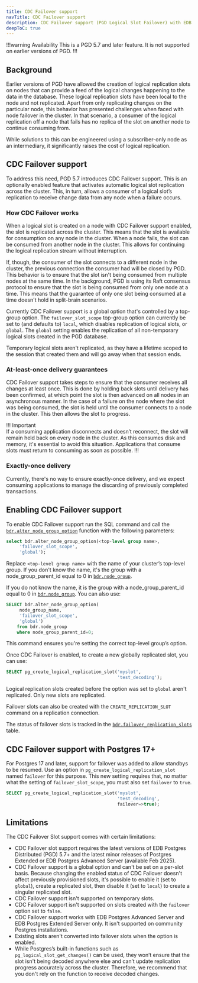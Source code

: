 ```yaml
---
title: CDC Failover support
navTitle: CDC Failover support
description: CDC Failover support (PGD Logical Slot Failover) with EDB Postgres Advanced Server and EDB Postgres Extended Server (PGD 5.7 and later only).
deepToC: true
---
```


!!!warning Availability
This is a PGD 5.7 and later feature. It is not supported on earlier versions of PGD.
!!!

## Background

Earlier versions of PGD have allowed the creation of logical replication slots on nodes that can provide a feed of the logical changes happening to the data in the database. These logical replication slots have been local to the node and not replicated. Apart from only replicating changes on the particular node, this behavior has presented challenges when faced with node failover in the cluster. In that scenario, a consumer of the logical replication off a node that fails has no replica of the slot on another node to continue consuming from.

While solutions to this can be engineered using a subscriber-only node as an intermediary, it significantly raises the cost of logical replication.

## CDC Failover support

To address this need, PGD 5.7 introduces CDC Failover support. This is an optionally enabled feature that activates automatic logical slot replication across the cluster. This, in turn, allows a consumer of a logical slot’s replication to receive change data from any node when a failure occurs.

### How CDC Failover works

When a logical slot is created on a node with CDC Failover support enabled, the slot is replicated across the cluster. This means that the slot is available for consumption on any node in the cluster. When a node fails, the slot can be consumed from another node in the cluster. This allows for continuing the logical replication stream without interruption.

If, though, the consumer of the slot connects to a different node in the cluster, the previous connection the consumer had will be closed by PGD. This behavior is to ensure that the slot isn't being consumed from multiple nodes at the same time. In the background, PGD is using its Raft consensus protocol to ensure that the slot is being consumed from only one node at a time. This means that the guarantee of only one slot being consumed at a time doesn't hold in split-brain scenarios.

Currently CDC Failover support is a global option that's controlled by a top-group option. The `failover_slot_scope` top-group option can currently be set to (and defaults to) `local`, which disables replication of logical slots, or `global`. The `global` setting enables the replication of all non-temporary logical slots created in the PGD database. 

Temporary logical slots aren't replicated, as they have a lifetime scoped to the session that created them and will go away when that session ends.

### At-least-once delivery guarantees

CDC Failover support takes steps to ensure that the consumer receives all changes at least once. This is done by holding back slots until delivery has been confirmed, at which point the slot is then advanced on all nodes in an asynchronous manner. In the case of a failure on the node where the slot was being consumed, the slot is held until the consumer connects to a node in the cluster. This then allows the slot to progress.

!!! Important  
If a consuming application disconnects and doesn’t reconnect, the slot will remain held back on every node in the cluster. As this consumes disk and memory, it's essential to avoid this situation. Applications that consume slots must return to consuming as soon as possible.
!!!  

### Exactly-once delivery

Currently, there's no way to ensure exactly-once delivery, and we expect consuming applications to manage the discarding of previously completed transactions. 

## Enabling CDC Failover support

To enable CDC Failover support run the SQL command and call the [`bdr.alter_node_group_option`](/pgd/latest/reference/nodes-management-interfaces#bdralter_node_group_option) function with the following parameters:

```sql
select bdr.alter_node_group_option(<top-level group name>,
     'failover_slot_scope',
     'global');

```

Replace `<top-level group name>` with the name of your cluster’s top-level group. If you don't know the name, it's the group with a node_group_parent_id equal to 0 in [`bdr.node_group`](/pgd/latest/reference/catalogs-visible#bdrnode_group). 

If you do not know the name, it is the group with a node_group_parent_id equal to 0 in [`bdr.node_group`](/pgd/latest/reference/catalogs-visible#bdrnode_group). You can also use:

```sql
SELECT bdr.alter_node_group_option(
     node_group_name,
     'failover_slot_scope',
     'global')
    from bdr.node_group	
    where node_group_parent_id=0;
```

This command ensures you're setting the correct top-level group’s option.

Once CDC Failover is enabled, to create a new globally replicated slot, you can use:

```sql
SELECT pg_create_logical_replication_slot('myslot',
                                          'test_decoding');
```

Logical replication slots created before the option was set to `global` aren't replicated. Only new slots are replicated.

Failover slots can also be created with the `CREATE_REPLICATION_SLOT` command on a replication connection.

The status of failover slots is tracked in the [`bdr.failover_replication_slots`](/pgd/latest/reference/catalogs-visible#bdrfailover_replication_slots) table.

## CDC Failover support with Postgres 17+

For Postgres 17 and later, support for failover was added to allow standbys to be resumed. Use an option in `pg_create_logical_replication_slot` named `failover` for this purpose. This new setting requires that, no matter what the setting of `failover_slot_scope`, you must also set `failover` to `true`.

```sql
SELECT pg_create_logical_replication_slot('myslot',
                                          'test_decoding',
                                          failover=>true);
```

## Limitations

The CDC Failover Slot support comes with certain limitations:

* CDC Failover slot support requires the latest versions of EDB Postgres Distributed (PGD) 5.7+ and the latest minor releases of Postgres Extended or EDB Postgres Advanced Server (available Feb 2025).
* CDC Failover support is a global option and can't be set on a per-slot basis. Because changing the enabled status of CDC Failover doesn't affect previously provisioned slots, it's possible to enable it (set to `global`), create a replicated slot, then disable it (set to `local`) to create a singular replicated slot.
* CDC Failover support isn't supported on temporary slots.
* CDC Failover support isn't supported on slots created with the `failover` option set to `false`.
* CDC Failover support works with EDB Postgres Advanced Server and EDB Postgres Extended Server only. It isn't supported on community Postgres installations.  
* Existing slots aren't converted into failover slots when the option is enabled.  
* While Postgres’s built-in functions such as `pg_logical_slot_get_changes()` can be used, they won’t ensure that the slot isn't being decoded anywhere else and can’t update replication progress accurately across the cluster. Therefore, we recommend that you don't rely on the function to receive decoded changes.
